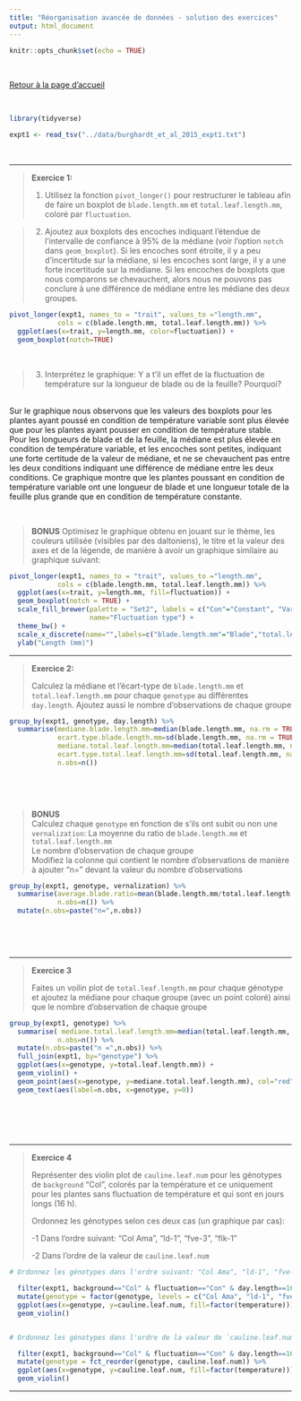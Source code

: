 ```yaml
---
title: "Réorganisation avancée de données - solution des exercices"
output: html_document
---
```


```r
knitr::opts_chunk$set(echo = TRUE)
```
<br>

[Retour à la page d'accueil](https://scortijo.github.io/2023_L3_R/)

<br>

```r

library(tidyverse)

expt1 <- read_tsv("../data/burghardt_et_al_2015_expt1.txt")
```

<br>

******

> **Exercice 1:** 
> 
> 1. Utilisez la fonction `pivot_longer()` pour restructurer le tableau afin de faire un boxplot de `blade.length.mm` et `total.leaf.length.mm`, coloré par  `fluctuation`.

> 2. Ajoutez aux boxplots des encoches indiquant l'étendue de l'intervalle de confiance à 95% de la médiane (voir l'option `notch` dans `geom_boxplot`). Si les encoches sont étroite, il y a peu d'incertitude sur la médiane, si les encoches sont large, il y a une forte incertitude sur la médiane. Si les encoches de boxplots que nous comparons se chevauchent, alors nous ne pouvons pas conclure à une différence de médiane entre les médiane des deux groupes.  





```r

pivot_longer(expt1, names_to = "trait", values_to ="length.mm", 
            cols = c(blade.length.mm, total.leaf.length.mm)) %>% 
  ggplot(aes(x=trait, y=length.mm, color=fluctuation)) +
  geom_boxplot(notch=TRUE)

```

<br>

> 3. Interprétez le graphique: Y a t'il un effet de la fluctuation de température sur la longueur de blade ou de la feuille? Pourquoi?

<br>
Sur le graphique nous observons que les valeurs des boxplots pour les plantes ayant poussé en condition de température variable sont plus élevée que pour les plantes ayant pousser en condition de température stable. Pour les longueurs de blade et de la feuille, la médiane est plus élevée en condition de température variable, et les encoches sont petites, indiquant une forte certitude de la valeur de médiane, et ne se chevauchent pas entre les deux conditions indiquant une différence de médiane entre les deux conditions. 
Ce graphique montre que les plantes poussant en condition de température variable ont une longueur de blade et une longueur totale de la feuille plus grande que en condition de température constante.

<br>

> **BONUS**
> Optimisez le graphique obtenu en jouant sur le thème, les couleurs utilisée (visibles par des daltoniens), le titre et la valeur des axes et de la légende, de manière à avoir un graphique similaire au graphique suivant:
>


```r

pivot_longer(expt1, names_to = "trait", values_to ="length.mm", 
            cols = c(blade.length.mm, total.leaf.length.mm)) %>% 
  ggplot(aes(x=trait, y=length.mm, fill=fluctuation)) +
  geom_boxplot(notch = TRUE) +
  scale_fill_brewer(palette = "Set2", labels = c("Con"="Constant", "Var"="Variable"), 
                    name="Fluctuation type") +
  theme_bw() +
  scale_x_discrete(name="",labels=c("blade.length.mm"="Blade","total.leaf.length.mm"="Total leaf")) +
  ylab("Length (mm)")

```


******

> **Exercice 2:**
>
> Calculez la médiane et l'écart-type de `blade.length.mm` et `total.leaf.length.mm` pour chaque `genotype` au différentes `day.length`. Ajoutez aussi le nombre d'observations de chaque groupe 
>
>


```r

group_by(expt1, genotype, day.length) %>% 
  summarise(mediane.blade.length.mm=median(blade.length.mm, na.rm = TRUE),
            ecart.type.blade.length.mm=sd(blade.length.mm, na.rm = TRUE),
            mediane.total.leaf.length.mm=median(total.leaf.length.mm, na.rm = TRUE),
            ecart.type.total.leaf.length.mm=sd(total.leaf.length.mm, na.rm = TRUE),
            n.obs=n())
  
  

```

<br>

> **BONUS**   
> Calculez chaque `genotype` en fonction de s'ils ont subit ou non une `vernalization`:
> La moyenne du ratio de `blade.length.mm` et `total.leaf.length.mm`   
> Le nombre d'observation de chaque groupe   
> Modifiez la colonne qui contient le nombre d'observations de manière à ajouter "n=" devant la valeur du nombre d'observations


```r

group_by(expt1, genotype, vernalization) %>% 
  summarise(average.blade.ratio=mean(blade.length.mm/total.leaf.length.mm, na.rm = TRUE),
            n.obs=n()) %>% 
  mutate(n.obs=paste("n=",n.obs))
  
  

```



<br>

******


> **Exercice 3**
>
> Faites un voilin plot de `total.leaf.length.mm` pour chaque génotype et ajoutez la médiane pour chaque groupe (avec un point coloré) ainsi que le nombre d'observation de chaque groupe
>
>

```r

group_by(expt1, genotype) %>% 
  summarise( mediane.total.leaf.length.mm=median(total.leaf.length.mm, na.rm = TRUE),
            n.obs=n()) %>% 
  mutate(n.obs=paste("n =",n.obs)) %>% 
  full_join(expt1, by="genotype") %>%
  ggplot(aes(x=genotype, y=total.leaf.length.mm)) +
  geom_violin() +
  geom_point(aes(x=genotype, y=mediane.total.leaf.length.mm), col="red") +
  geom_text(aes(label=n.obs, x=genotype, y=0))
  
  
  

```

<br>

******



> **Exercice 4**
>
> Représenter des violin plot de `cauline.leaf.num` pour les génotypes de `background` "Col", colorés par la température et ce uniquement pour les plantes sans fluctuation de température et qui sont en jours longs (16 h). 
>
> Ordonnez les génotypes selon ces deux cas (un graphique par cas):
>
> -1 Dans l'ordre suivant: "Col Ama", "ld-1", "fve-3", "flk-1"
>
> -2 Dans l'ordre de la valeur de `cauline.leaf.num`





```r

# Ordonnez les génotypes dans l'ordre suivant: "Col Ama", "ld-1", "fve-3", "flk-1"

  filter(expt1, background=="Col" & fluctuation=="Con" & day.length==16) %>% 
  mutate(genotype = factor(genotype, levels = c("Col Ama", "ld-1", "fve-3", "flk-1"))) %>% 
  ggplot(aes(x=genotype, y=cauline.leaf.num, fill=factor(temperature))) +
  geom_violin()


# Ordonnez les génotypes dans l'ordre de la valeur de `cauline.leaf.num`

  filter(expt1, background=="Col" & fluctuation=="Con" & day.length==16) %>% 
  mutate(genotype = fct_reorder(genotype, cauline.leaf.num)) %>% 
  ggplot(aes(x=genotype, y=cauline.leaf.num, fill=factor(temperature))) +
  geom_violin()

```


******


